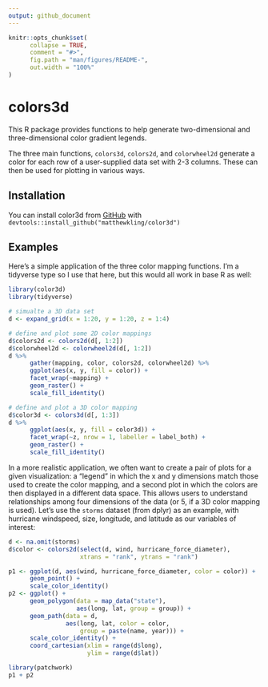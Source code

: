 ```yaml
---
output: github_document
---
```


<!-- README.md is generated from README.Rmd. Please edit that file -->

```r
knitr::opts_chunk$set(
      collapse = TRUE,
      comment = "#>",
      fig.path = "man/figures/README-",
      out.width = "100%"
)
```

# colors3d

<!-- badges: start -->

<!-- badges: end -->

This R package provides functions to help generate two-dimensional and three-dimensional color gradient legends.

The three main functions, `colors3d`, `colors2d`, and `colorwheel2d` generate a color for each row of a user-supplied data set with 2-3 columns. These can then be used for plotting in various ways.

## Installation

You can install color3d from [GitHub](https://github.com/) with `devtools::install_github("matthewkling/color3d")`

## Examples

Here's a simple application of the three color mapping functions. I'm a tidyverse type so I use that here, but this would all work in base R as well:

```r
library(color3d)
library(tidyverse)

# simualte a 3D data set
d <- expand_grid(x = 1:20, y = 1:20, z = 1:4)

# define and plot some 2D color mappings
d$colors2d <- colors2d(d[, 1:2])
d$colorwheel2d <- colorwheel2d(d[, 1:2])
d %>%
      gather(mapping, color, colors2d, colorwheel2d) %>%
      ggplot(aes(x, y, fill = color)) +
      facet_wrap(~mapping) +
      geom_raster() +
      scale_fill_identity()

# define and plot a 3D color mapping
d$color3d <- colors3d(d[, 1:3])
d %>%
      ggplot(aes(x, y, fill = color3d)) +
      facet_wrap(~z, nrow = 1, labeller = label_both) +
      geom_raster() +
      scale_fill_identity()
```
In a more realistic application, we often want to create a pair of plots for a given visualization: a "legend" in which the x and y dimensions match those used to create the color mapping, and a second plot in which the colors are then displayed in a different data space. This allows users to understand relationships among four dimensions of the data (or 5, if a 3D color mapping is used). Let's use the `storms` dataset (from dplyr) as an example, with hurricane windspeed, size, longitude, and latitude as our variables of interest:

```r
d <- na.omit(storms)
d$color <- colors2d(select(d, wind, hurricane_force_diameter),
                    xtrans = "rank", ytrans = "rank")

p1 <- ggplot(d, aes(wind, hurricane_force_diameter, color = color)) +
      geom_point() +
      scale_color_identity()
p2 <- ggplot() +
      geom_polygon(data = map_data("state"), 
                   aes(long, lat, group = group)) +
      geom_path(data = d, 
                aes(long, lat, color = color,
                    group = paste(name, year))) +
      scale_color_identity() +
      coord_cartesian(xlim = range(d$long),
                      ylim = range(d$lat))

library(patchwork)
p1 + p2
```